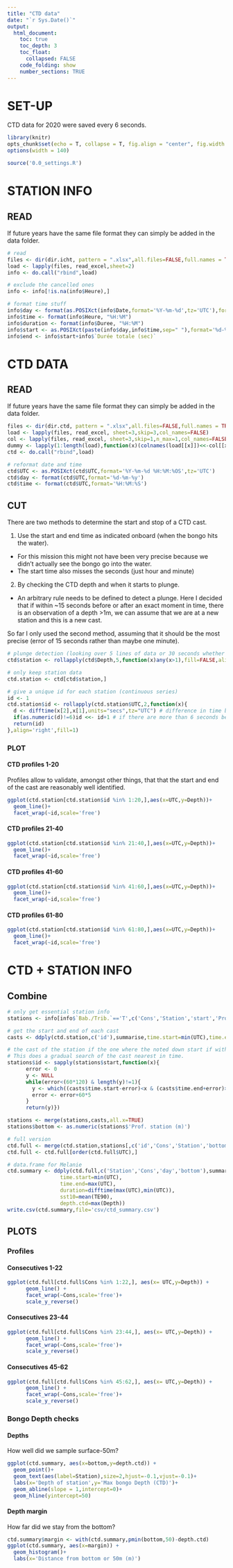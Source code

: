 ```yaml
---
title: "CTD data"
date: "`r Sys.Date()`"
output:
  html_document:
    toc: true
    toc_depth: 3
    toc_float:
      collapsed: FALSE
    code_folding: show
    number_sections: TRUE
---
```


# SET-UP
CTD data for 2020 were saved every 6 seconds.

```r
library(knitr)
opts_chunk$set(echo = T, collapse = T, fig.align = "center", fig.width = 9, fig.height = 6)
options(width = 140)
```    

```r
source('0.0_settings.R')
```

# STATION INFO
## READ
If future years have the same file format they can simply be added in the data folder.
```r
# read
files <- dir(dir.icht, pattern = ".xlsx",all.files=FALSE,full.names = TRUE)
load <- lapply(files, read_excel,sheet=2)   
info <- do.call("rbind",load)

# exclude the cancelled ones
info <- info[!is.na(info$Heure),]

# format time stuff
info$day <- format(as.POSIXct(info$Date,format='%Y-%m-%d',tz='UTC'),format='%d-%m-%y') 
info$time <- format(info$Heure, "%H:%M") 
info$duration <- format(info$Duree, "%H:%M")
info$start <- as.POSIXct(paste(info$day,info$time,sep=" "),format='%d-%m-%y %H:%M',tz='UTC') #idem to ctd data
info$end <- info$start+info$`Durée totale (sec)`
```

# CTD DATA
## READ
If future years have the same file format they can simply be added in the data folder.
```r
files <- dir(dir.ctd, pattern = ".xlsx",all.files=FALSE,full.names = TRUE)
load <- lapply(files, read_excel, sheet=3,skip=3,col_names=FALSE)   
col <- lapply(files, read_excel, sheet=3,skip=1,n_max=1,col_names=FALSE)  
dummy <- lapply(1:length(load),function(x)(colnames(load[[x]])<<-col[[x]][1,]))
ctd <- do.call("rbind",load)

# reformat date and time
ctd$UTC <- as.POSIXct(ctd$UTC,format='%Y-%m-%d %H:%M:%OS',tz='UTC')
ctd$day <- format(ctd$UTC,format='%d-%m-%y')
ctd$time <- format(ctd$UTC,format='%H:%M:%S')
```

## CUT
There are two methods to determine the start and stop of a CTD cast.

1. Use the start and end time as indicated onboard (when the bongo hits the water). 
  - For this mission this might not have been very precise because we didn't actually see the bongo go into the water.
  - The start time also misses the seconds (just hour and minute)

2. By checking the CTD depth and when it starts to plunge. 
  - An arbitrary rule needs to be defined to detect a plunge. Here I decided that if within ~15 seconds before or after an exact moment in time, there is an observation of a depth >1m, we can assume that we are at a new station and this is a new cast. 
  
So far I only used the second method, assuming that it should be the most precise (error of 15 seconds rather than maybe one minute).

```r
# plunge detection (looking over 5 lines of data or 30 seconds whether in that time frame there is depth>1m)
ctd$station <- rollapply(ctd$Depth,5,function(x)any(x>1),fill=FALSE,align='center') 

# only keep station data
ctd.station <- ctd[ctd$station,] 

# give a unique id for each station (continuous series)
id <- 1
ctd.station$id <- rollapply(ctd.station$UTC,2,function(x){
  d <- difftime(x[2],x[1],units="secs",tz="UTC") # difference in time between two consecutive rows
  if(as.numeric(d)!=6)id <<- id+1 # if there are more than 6 seconds between two rows, indicate this is a new cast
  return(id)
},align='right',fill=1)
```

### PLOT {.tabset}
#### CTD profiles 1-20
Profiles allow to validate, amongst other things, that that the start and end of the cast are reasonably well identified.
```r
ggplot(ctd.station[ctd.station$id %in% 1:20,],aes(x=UTC,y=Depth))+
  geom_line()+
  facet_wrap(~id,scale='free')
```

#### CTD profiles 21-40
```r
ggplot(ctd.station[ctd.station$id %in% 21:40,],aes(x=UTC,y=Depth))+
  geom_line()+
  facet_wrap(~id,scale='free')
```

#### CTD profiles 41-60
```r
ggplot(ctd.station[ctd.station$id %in% 41:60,],aes(x=UTC,y=Depth))+
  geom_line()+
  facet_wrap(~id,scale='free')
```

#### CTD profiles 61-80
```r
ggplot(ctd.station[ctd.station$id %in% 61:80,],aes(x=UTC,y=Depth))+
  geom_line()+
  facet_wrap(~id,scale='free')
```

# CTD + STATION INFO
## Combine
```r
# only get essential station info
stations <- info[info$`Bab./Trib.`=='T',c('Cons','Station','start','Prof. station (m)')] 

# get the start and end of each cast
casts <- ddply(ctd.station,c('id'),summarise,time.start=min(UTC),time.end=max(UTC))  

# the cast of the station if the one where the noted down start if within or around the ctd period.
# This does a gradual search of the cast nearest in time.
stations$id <- sapply(stations$start,function(x){
      error <- 0
      y <- NULL
      while(error<(60*120) & length(y)!=1){
        y <- which((casts$time.start-error)<x & (casts$time.end+error)>x) 
        error <- error+60*5
      }
      return(y)}) 

stations <- merge(stations,casts,all.x=TRUE)
stations$bottom <- as.numeric(stations$'Prof. station (m)')

# full version
ctd.full <- merge(ctd.station,stations[,c('id','Cons','Station','bottom')])
ctd.full <- ctd.full[order(ctd.full$UTC),]

# data.frame for Melanie
ctd.summary <- ddply(ctd.full,c('Station','Cons','day','bottom'),summarise,
                 time.start=min(UTC),
                 time.end=max(UTC),
                 duration=difftime(max(UTC),min(UTC)),
                 sst10=mean(TE90),
                 depth.ctd=max(Depth))
write.csv(ctd.summary,file='csv/ctd_summary.csv')
```


## PLOTS

### Profiles {.tabset}
#### Consecutives 1-22
```r
ggplot(ctd.full[ctd.full$Cons %in% 1:22,], aes(x= UTC,y=Depth)) + 
      geom_line() +
      facet_wrap(~Cons,scale='free')+
      scale_y_reverse()
```

#### Consecutives 23-44
```r
ggplot(ctd.full[ctd.full$Cons %in% 23:44,], aes(x= UTC,y=Depth)) + 
      geom_line() +
      facet_wrap(~Cons,scale='free')+
      scale_y_reverse()
```

#### Consecutives 45-62
```r
ggplot(ctd.full[ctd.full$Cons %in% 45:62,], aes(x= UTC,y=Depth)) + 
      geom_line() +
      facet_wrap(~Cons,scale='free')+
      scale_y_reverse()
```

### Bongo Depth checks {.tabset}
#### Depths
How well did we sample surface-50m?
```r
ggplot(ctd.summary, aes(x=bottom,y=depth.ctd)) + 
  geom_point()+
  geom_text(aes(label=Station),size=2,hjust=-0.1,vjust=-0.1)+
  labs(x='Depth of station',y='Max bongo Depth (CTD)')+
  geom_abline(slope = 1,intercept=0)+
  geom_hline(yintercept=50)
```

#### Depth margin
How far did we stay from the bottom? 
```r
ctd.summary$margin <- with(ctd.summary,pmin(bottom,50)-depth.ctd)
ggplot(ctd.summary, aes(x=margin)) + 
  geom_histogram()+
  labs(x='Distance from bottom or 50m (m)')
```



